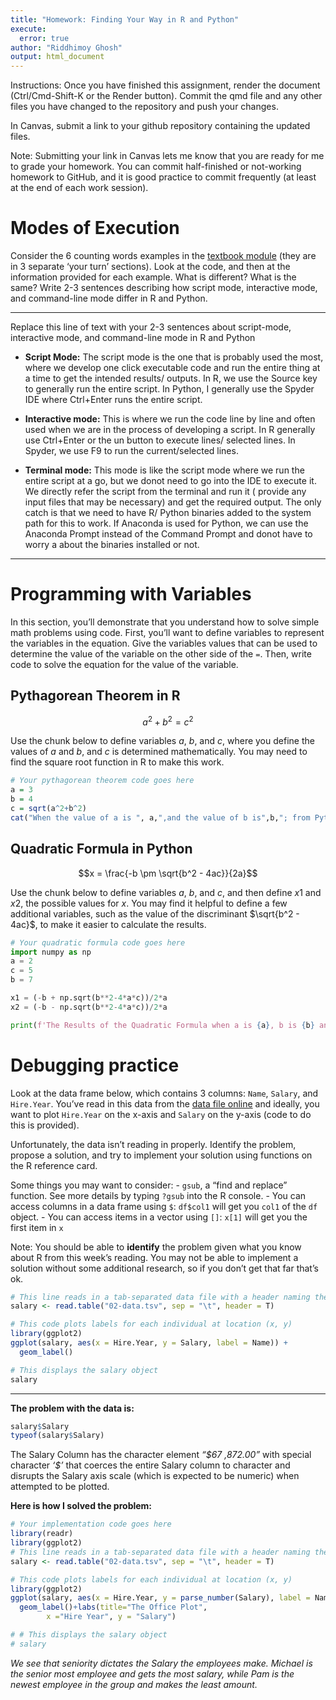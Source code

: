 ```yaml
---
title: "Homework: Finding Your Way in R and Python"
execute:
  error: true
author: "Riddhimoy Ghosh"
output: html_document
---
```


Instructions: Once you have finished this assignment, render the document (Ctrl/Cmd-Shift-K or the Render button). Commit the qmd file and any other files you have changed to the repository and push your changes.

In Canvas, submit a link to your github repository containing the updated files.

Note: Submitting your link in Canvas lets me know that you are ready for me to grade your homework. You can commit half-finished or not-working homework to GitHub, and it is good practice to commit frequently (at least at the end of each work session).

# Modes of Execution

Consider the 6 counting words examples in the [textbook module](https://srvanderplas.github.io/stat-computing-r-python/part-tools/04-scripts-notebooks.html#a-short-history-of-talking-to-computers) (they are in 3 separate 'your turn' sections). Look at the code, and then at the information provided for each example. What is different? What is the same? Write 2-3 sentences describing how script mode, interactive mode, and command-line mode differ in R and Python.

------------------------------------------------------------------------

Replace this line of text with your 2-3 sentences about script-mode, interactive mode, and command-line mode in R and Python

-   **Script Mode:** The script mode is the one that is probably used the most, where we develop one click executable code and run the entire thing at a time to get the intended results/ outputs. In R, we use the Source key to generally run the entire script. In Python, I generally use the Spyder IDE where Ctrl+Enter runs the entire script.

-   **Interactive mode:** This is where we run the code line by line and often used when we are in the process of developing a script. In R generally use Ctrl+Enter or the un button to execute lines/ selected lines. In Spyder, we use F9 to run the current/selected lines.

-   **Terminal mode:** This mode is like the script mode where we run the entire script at a go, but we donot need to go into the IDE to execute it. We directly refer the script from the terminal and run it ( provide any input files that may be necessary) and get the required output. The only catch is that we need to have R/ Python binaries added to the system path for this to work. If Anaconda is used for Python, we can use the Anaconda Prompt instead of the Command Prompt and donot have to worry a about the binaries installed or not.

------------------------------------------------------------------------

# Programming with Variables

In this section, you'll demonstrate that you understand how to solve simple math problems using code. First, you'll want to define variables to represent the variables in the equation. Give the variables values that can be used to determine the value of the variable on the other side of the `=`. Then, write code to solve the equation for the value of the variable.

## Pythagorean Theorem in R

$$a^2 + b^2 = c^2$$

Use the chunk below to define variables $a$, $b$, and $c$, where you define the values of $a$ and $b$, and $c$ is determined mathematically. You may need to find the square root function in R to make this work.

```r
# Your pythagorean theorem code goes here
a = 3
b = 4
c = sqrt(a^2+b^2)
cat("When the value of a is ", a,",and the value of b is",b,"; from Pythagorean Theorem we get the value of c to be", c,".")

```

## Quadratic Formula in Python

$$x = \frac{-b \pm \sqrt{b^2 - 4ac}}{2a}$$

Use the chunk below to define variables $a$, $b$, and $c$, and then define $x1$ and $x2$, the possible values for $x$. You may find it helpful to define a few additional variables, such as the value of the discriminant $\sqrt{b^2 - 4ac}$, to make it easier to calculate the results.

```python
# Your quadratic formula code goes here
import numpy as np
a = 2
c = 5
b = 7

x1 = (-b + np.sqrt(b**2-4*a*c))/2*a
x2 = (-b - np.sqrt(b**2-4*a*c))/2*a

print(f'The Results of the Quadratic Formula when a is {a}, b is {b} and c is {c} is given by x1 = {x1} and x2={x2}')

```

# Debugging practice

Look at the data frame below, which contains 3 columns: `Name`, `Salary`, and `Hire.Year`. You've read in this data from the [data file online](https://github.com/unl-statistics/stat850/blob/main/homework/02-data.tsv) and ideally, you want to plot `Hire.Year` on the x-axis and `Salary` on the y-axis (code to do this is provided).

Unfortunately, the data isn't reading in properly. Identify the problem, propose a solution, and try to implement your solution using functions on the R reference card.

Some things you may want to consider: - `gsub`, a "find and replace" function. See more details by typing `?gsub` into the R console. - You can access columns in a data frame using `$`: `df$col1` will get you `col1` of the `df` object. - You can access items in a vector using `[]`: `x[1]` will get you the first item in `x`

Note: You should be able to **identify** the problem given what you know about R from this week's reading. You may not be able to implement a solution without some additional research, so if you don't get that far that's ok.

```r
# This line reads in a tab-separated data file with a header naming the columns
salary <- read.table("02-data.tsv", sep = "\t", header = T)

# This code plots labels for each individual at location (x, y)
library(ggplot2)
ggplot(salary, aes(x = Hire.Year, y = Salary, label = Name)) + 
  geom_label()

# This displays the salary object
salary
```

------------------------------------------------------------------------

**The problem with the data is:**

```r
salary$Salary
typeof(salary$Salary)
```

The Salary Column has the character element *"\$67 ,872.00"* with special character *'\$'* that coerces the entire Salary column to character and disrupts the Salary axis scale (which is expected to be numeric) when attempted to be plotted.

**Here is how I solved the problem:**

```r
# Your implementation code goes here
library(readr)
library(ggplot2)
# This line reads in a tab-separated data file with a header naming the columns
salary <- read.table("02-data.tsv", sep = "\t", header = T)

# This code plots labels for each individual at location (x, y)
library(ggplot2)
ggplot(salary, aes(x = Hire.Year, y = parse_number(Salary), label = Name)) +
  geom_label()+labs(title="The Office Plot",
        x ="Hire Year", y = "Salary")

# # This displays the salary object
# salary

```

*We see that seniority dictates the Salary the employees make. Michael is the senior most employee and gets the most salary, while Pam is the newest employee in the group and makes the least amount.*
